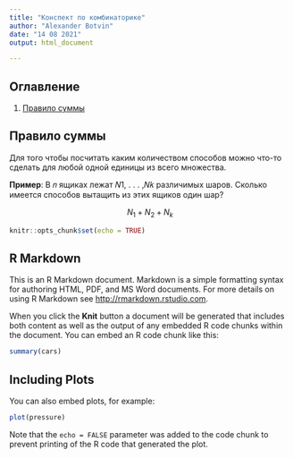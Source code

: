 ```yaml
---
title: "Конспект по комбинаторике"
author: "Alexander Botvin"
date: "14 08 2021"
output: html_document

---
```


## Оглавление
1. [Правило суммы](#sum_rule)


## Правило суммы <a name="sum_rule"></a>

Для того чтобы посчитать каким количеством способов можно что-то сделать для любой одной единицы из всего множества.

**Пример**: В 𝑛 ящиках лежат 𝑁1, . . . ,𝑁𝑘 различимых шаров. Сколько имеется способов вытащить из
этих ящиков один шар?

<center> $N_{1}+N_{2}+N_{k}$ </center>



```r
knitr::opts_chunk$set(echo = TRUE)

```

## R Markdown

This is an R Markdown document. Markdown is a simple formatting syntax for authoring HTML, PDF, and MS Word documents. For more details on using R Markdown see <http://rmarkdown.rstudio.com>.

When you click the **Knit** button a document will be generated that includes both content as well as the output of any embedded R code chunks within the document. You can embed an R code chunk like this:

```r
summary(cars)
```

## Including Plots

You can also embed plots, for example:

```r
plot(pressure)
```

Note that the `echo = FALSE` parameter was added to the code chunk to prevent printing of the R code that generated the plot.
